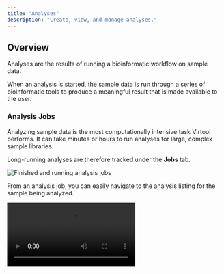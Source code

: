 ```yaml
---
title: "Analyses"
description: "Create, view, and manage analyses."
---
```



## Overview

Analyses are the results of running a bioinformatic workflow on sample data.

When an analysis is started, the sample data is run through a series of bioinformatic tools to produce a meaningful result that is made available to the user.

### Analysis Jobs

Analyzing sample data is the most computationally intensive task Virtool performs. It can take minutes or hours to run analyses for large, complex sample libraries.

Long-running analyses are therefore tracked under the **Jobs** tab.

![Finished and running analysis jobs](/images/analyses/jobs.png)

From an analysis job, you can easily navigate to the analysis listing for the sample being analyzed.

<video src="/images/analyses/job_to_analysis.mp4" autoplay />

### Caching

Sample data is automatically trimmed during analysis. Trimmed data are cached so that data doesn't have to be re-run.

![Sample files with no cache created](/images/analyses/cache.png)

### Reference Versions

Analyses make use of [references](/docs/manual/guide/references) composed of pathogen sequences. Since references are modifiable and versioned, analyses are linked to specific versions of a reference. If a sample needs to be analyzed against newer version, a new analysis must be created.

Here is an example of a sample with multiple analyses using different workflows and different reference versions:

![Multi-analysis sample with different workflows and index versions](/images/analyses/list_many.png)

### Subtractions

Subtractions are sets of host or non-pest sequence data used to eliminate non-pathogen reads from analysis results.

You can read more about creating and managing subtractions from the links below:

- [Subtraction Creation Tutorial](/docs/manual/tutorials/subtraction)
- [Subtraction User Guide](/docs/manual/guide/subtraction)

## View Analyses

1. Navigate to a sample and click the **Analyses** tab

   ![Sample of Interest](/images/analyses/tab.png)

2. View the list of analyses

   This page will list all the analyses that have been created or currently running on your sample. The following image shows that one analysis has been completed.

   ![List of Analysis](/images/analyses/list_one.png)

## Create an Analysis

1. Navigate to the analyses list for a sample.

   You should see an empty list if you haven't already created an analysis for this sample.

   ![Analyses](/images/analyses/list_empty.png)

2. Click on the <DummyButton icon="plus-square" /> button to open the analyze dialog

   ![Dialog Box](/images/analyses/create.png)

3. Choose the analysis workflow, subtraction, and reference you want to use.

   ![Filled Dialog Box](/images/analyses/create_filled.png)

4. Click <DummyButton icon="play">Start</DummyButton> to start the analysis

   The dialog will close and you will immediately see your new analysis appear in the list.

   ![Pathoscope running](/images/analyses/running.png)

   When the analysis is complete it will look like this:

   ![Pathoscope complete](/images/analyses/ready.png)

5. Go to the **Samples** view

   The sample item is tagged to show that a Pathoscope analysis has been completed.

   ![Pathoscope workflow tag](/images/analyses/tag.png)

<Note>
  Multiple samples can be analyzed at once using the quick analysis feature.
  [Read more about quick analyses](/docs/manual/guide/samples).
</Note>

## Delete an Analysis

<Note color="red">

**Analysis deletion is permanent**. There is no way to recover a deleted analysis.

</Note>

1. Navigate to the analysis list for the sample whose analysis you want to delete

   ![Analysis](/images/analyses/list_one.png)

2. Click on the <Icon name="trash" color="red" /> icon on the analysis

   The analysis record will be removed from the list.

   ![Analyses](/images/analyses/list_empty.png)

## Interpret Pathoscope

Pathoscope is a workflow in Virtool used for determining whether a known virus is
present in a sample.

1. View the mapping overview.

   This shows how many sample reads were mapped to the reference (eg. Plant Viruses) and
   the subtraction (eg. Arabidopsis thaliana).

   ![Mapping overview](/images/analyses/mapping.png)

2. View the result list

   The list shows the viruses Virtool thinks are likely to be in the sample. Each
   identified OTU is listed and be expaned to show the coverage chart and detailed numbers
   for each isolate and sequence.

   ![Pathoscope result OTU list](/images/analyses/list.png)

3. Use the mouse or the <Key>w</Key> and <Key>s</Key> keys to select OTUs

   <video
     src="/images/analyses/pathoscope_select.mp4"
     alt="Moving through pathoscope result hits."
     autoplay
   />

4. Click the <DummyButton icon="filter">Filter OTUs</DummyButton> button to show all OTUs

   By default, OTUs with low coverage or weight (relative abundance) are filtered out.
   The OTUs shown here would normally be filtered out:

   ![Unfiltered](/images/analyses/pathoscope_unfiltered.png)

5. Clicking an OTU shows coverage charts for the isolates

   ![Filtered pathoscope coverage](/images/analyses/pathoscope_filtered.png)

   - Deep, wide coverage of an isolate is indicative of an infection.
   - Shallow, wide, and broken coverage is suggestive of intra-plate contamination. Hits
     due to contamination also typically have low weights.
   - Isolates with high weight, and deep localized coverage are typical of low-complexity
     or host-similar regions in the isolate genome and do not indicate true infections.

Generally, approximately 5 million reads is a good base line for a dsRNA library, however
the percentage of mapped reads is of greater importance. For dsRNA, percentages can range
from less than 1% to greater than 80%. The greater the enrichment of viral RNA and
consequently the proportion of reads mapped, the lesser total reads are required. For
example, 2% of 5 million reads or 100,000 mapped reads is good.

| Values   | Description                                                                                                                                                                                                        |
| -------- | ------------------------------------------------------------------------------------------------------------------------------------------------------------------------------------------------------------------ |
| Coverage | A measure for how well the mapped reads cover the viral genome. In general, coverage of greater than 0.5 indicates positive detection and coverage of less than 0.2 indicates negative detection.                  |
| Depth    | A measure of how many times a genome is covered by mapped reads                                                                                                                                                    |
| Weight   | The calculated proportion of reads mapping to a virus. The weight is roughly proportional to the titre. Higher the titre, higher the weight. A weight greater than 0.001 is strong indicator of positive detection |

### Examples

#### High Quality Positive

After running Pathoscope, the analyses tab will list all viruses Virtool thinks are likely
to be in the sample. In our example, one viroid and four viruses are likely to be in the
sample.

![Likely Viruses](/images/analyses/pathoscope_filtered.png)

By default, pathogens with low coverage or weight (relative abundance) are filtered out.
These pathogens can be made
visible by clicking <DummyButton color="grey" icon="filter" />.

![Filtered Out](/images/analyses/pathoscope_unfiltered.png)

For this example we will focus on the five pathogens that have the greatest coverage.

The section on top of the list of pathogens gives a quick overview of the total and mapped
reads in the sample.

![Overview](/images/analyses/pathoscope_mapping.png)

In this sample, we have over 5.3 million total reads and over 3.7 million mapped reads
(69.78% mapped reads), illustrating that we have a good enrichment of viral RNA.

The values for weight, depth, and coverage are all very high therefore we can be confident
that indeed these pathogens are present in the sample.

Clicking on a pathogen will show sequencing coverage charts for the isolates that may be
in your sample.

![Coverage Charts](/images/analyses/pathoscope_isolates_peach.png)

In the top example, there are three isolates for the Peach latent mosaic viroid that are
present in the sample. The x-axis represents the genome size and the y-axis represents the
number of reads.

![Coverage Charts](/images/analyses/pathoscope_isolates_plum.png)

In the above image, only two isolates from the Plum bark necrosis stem pitting-associated
virus are present in the sample. Notice that viruses have larger genomes than viroids
therefore the x-axis runs a greater distance covering the entire distance of the virus
genome.

#### High Quality Negative

The image below is an example of an analysis from a healthy sample.
![Healthy sample analysis](/images/analyses/pathoscope_healthy.png)

The only virus that is present in the sample is Phaseolus vulgaris endornavirus 1. This
virus was intentionally introduced into the nucleic acid extraction as a positive internal
control to verify that the extraction succeeded.

![Healthy sample filtered results](/images/analyses/pathoscope_healthy_unfiltered.png)

When we filter our results we see that all other viruses have low weight, depth, and
coverage, assuring us that these are not present in the sample. With these results in
mind, we can confidently say that this sample is from a healthy plant.

#### Contamination

Below is an example of an analysis from a contaminated sample.
![Contaminated sample analysis](/images/analyses/pathoscope_contaminated.png)

Although we have a large number of mapped reads that cover 53.26% of the viral genome, we
see that the majority of the pathogens listed are associated with grapevines. Grape
viruses are usually not found in tree fruits therefore this is likely a case of
contamination.

![Poor quality analysis](/images/analyses/poor_quality_analysis.png)

In this example above, only 0.04% of reads are mapped to the total number of reads
therefore it is highly unlikely that the pathogens listed are actually present in the
sample. Although weight and coverage are high, no sample has a high depth value. This
is likely a sample of low quality.

Additionally when we take a look at the isolate coverage charts we see that the maximum
depth is 14. This is very small compared to the maximum depth in a high quality positive
sample which reaches a range in the thousands.

![Coverage Charts](/images/analyses/pathoscope_isolates_contaminated.png)

## Interpret NuVs

1. Navigate to the **Analyses** tab for a sample

   ![Analyses list with NuVs ready](/images/analyses/nuvs_list.png)

2. Click on the NuVs analysis item

   The list shows assembled sequence fragments (contigs) that may be part of a novel virus.

   ![Filtered NuVs contigs](/images/analyses/nuvs_filtered.png)

   In the NuVs workflow, sample libraries are assembled into contigs. Open reading frames (ORFs) are calculated from these and potential protein annotations are assigned using profile HMMs.

   ![Expanded NuVs hit](/images/analyses/nuvs_focus.png)

3. Click <DummyButton color="grey" icon="filter">Filter ORFs</DummyButton> to show ORFs
   with no HMM annotations

   ORFs with no significant HMM hits are not shown by default.

   ![Unfiltered ORFs](/images/analyses/nuvs_unfiltered_orfs.png)

4. Click <DummyButton color="grey" icon="filter">Filter Sequences</DummyButton> to toggle
   the visibility of contigs without HMM annotations.

   Contigs with no significant HMM hits are not shown by default.

   ![Unfiltered Sequences](/images/analyses/nuvs_unfiltered_sequences.png)

5. Click <DummyButton color="grey">BLAST at NCBI</DummyButton> to BLAST the contig at NCBI

   ![BLAST at NCBI](/images/analyses/nuvs_blast_running.png)

6. Wait for the BLAST search to complete.

   Part of interpreting NuVs results is BLASTing contigs to make sure they are truly
   unknown. The BLAST results for this sequence show it is likely a contamination from a
   technician.

   ![BLAST Results](/images/analyses/nuvs_blast.png)

NuVs is a novel workflow used for discovering potential novel viral sequences in a sample
library. The steps in the workflow are:

- Eliminate known viral and subtraction reads
- Assemble sample reads into long sequences called _contigs_
- Predict open reading frames (ORFs) in the contigs
- Scan the translated ORFs for viral protein motifs using a collection of profile hidden
  Markov models (HMMs)

Under the **Analysis** tab click on the NuVs analysis you would like to view. You will
see a result viewer like the one shown below.

![NuVs analysis page](/images/analyses/nuvs.png)

The NuVs output includes a contig count as a list of numbered sequences. For each sequence
there are three values:

| Value   | Description                                                                   |
| ------- | ----------------------------------------------------------------------------- |
| Length  | Number of base pairs in the sequence                                          |
| E-value | The probability that an ORF in the contig matches a known viral protein motif |
| ORFs    | The number of open reading frames predicted in the contig                     |

A list of the assembled contigs is shown in the left pane. By default, contigs with no
ORFs with significant HMM matches are not shown. This can be toggled by clicking <DummyButton color="grey" icon="filter">Filter Sequences</DummyButton>.
In our example, out of the 1072 assembled contigs, only 278 contained ORFs with
significant HMM matches.

Clicking on a contig in the left pane will display a detailed view for the contig in the
right pane. The contig is display as a black line with the ORFs identified underneath. By
default, ORFs with no significant HMM matches are not shown. This can be toggled clicking <DummyButton color="grey" icon="filter">Filter ORFs</DummyButton>.

For ORFs with significant HMM matches, the size of the ORF and the E-value of the match is
shown. The taxonomic families associated with the HMM data are also display above the
graphic. An example of sequence 37 and its protein motifs is shown below.

![Sequence 37](/images/analyses/nuvs_sequence.png)

Contigs can be sent to NCBI for a BLAST search by clicking <DummyButton color="grey" icon="cloud">BLAST at NCBI</DummyButton>.
Many contigs derived from known viruses or non-viral sources will be assembled. It is
necessary to BLAST significant contigs to ensure they are novel.

### Good Result

When a BLAST search is completed, a result table will be shown below the contig graphic.
This table states the E-value, score, and identity of the viral sequences found on NCBI.

![NCBI BLAST](/images/analyses/nuvs_blast_pvev.png)

The E-values, score, and identities in the BLAST results indicate high quality matches.
Knowing this we can interpret that these contigs do not represent novel viral genomes.
However, they do not exist in ourreference database in Virtool because they were not
eliminated during the initial subtraction step of the NuVs workflow.

This sample contains Phaseolus vulgaris endornavirus as an internal control introduced
during nucleic acid extraction. This explains the identification of Phaseolus vulgaris
alphaendornavirus 2 in the sample.

Another contig has the following BLAST results:

![NCBI BLAST 2](nuvs_blast_prunus.png)

The high E-value for the HMM match (0.39) indicates the capsid protein match is quite
tenuous.

Additionally the BLAST results show that the contig is strongly related to _Prunus dulcis_
(almond). The E-values for all accessions are zero and the scores and identities are
relatively high.

This sample is from a _Prunus_ host. The most likely source of this contig is the host
genome.

This interpretation assumes that the _Prunus dulcis_ sequences used to build the HMM
reference are actually from the host. It is important to bear in mind that reference
databases are not reliable and may contain viral nucleotide and protein sequences
mis-annotated as originating from the host.

### Suspicious Result

The result view below suggests a potential novel virus.

![NCBI BLAST 4](/images/analyses/nuvs_blast_novel.png)

The HMM match has a very low E-value of 5e-96 indicating a strong match.

The NCBI BLAST results suggest that this contig could represent a novel virus. There are
significant BLAST hits to known viruses (eg. Nectarine marafivirus M), however the
identities are low (0.73 - 0.76). This low identity suggests that this contig may
represent a virus the is novel but significantly dissimilar to related known viruses.

Additionally, this sample is isolated from a _Prunus_ host and Nectarine marafivirus M is
not known to infect _Prunus_ species. Because the size of the sequence is large (6382 bp)
it is worth assembling to discover more about the viral genome.

### Non-viral Result

This contig represents likely bacterial contamination from the field or laboratory:

![NCBI BLAST 6](/images/analyses/nuvs_bacteria.png)

The BLAST results for this contig show hits for several bacterial species all with
identities 1.00. Based on their scores, they are all very similar matches. Knowing that
these bacterial species are not commonly found in plants, specifically in _Malus_, this
is most likely a case of contamination.

The following contig demonstrates contamination from a lab technician or field collector:

![NCBI BLAST 6](/images/analyses/nuvs_human.png)

The E-value for the HMM match is very weak indicating that the annotation is very
unreliable.

Further, the BLAST results for this contig reveal strong matches to _Homo sapiens_ (human)
and _Pan troglodytes_ (chimpanzee). Given this information, this is very likely a case of
human contamination.

#### Next Steps

If a suspicious result is found during interpretation of NuVs results, it is important to
further characterize the sequence using other bioinformatic tools and the help of a
bioinformatician. NuVs makes a best effort to detect **potential** novel viral sequences
in an automated manner. Further manual work is almost always required to produce a
full-length genome sequence.

In the common case that new variants of known viruses are found, adding them to a virus
reference in Virtool will be beneficial for future runs using Pathoscope. Doing so will
save time analyzing data as more sequence information will be available and will also
present users with more accurate results.

